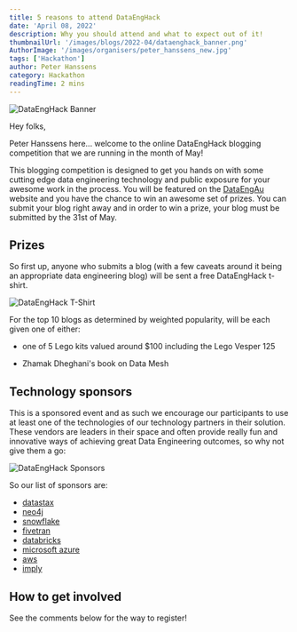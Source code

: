 ```yaml
---
title: 5 reasons to attend DataEngHack
date: 'April 08, 2022'
description: Why you should attend and what to expect out of it!
thumbnailUrl: '/images/blogs/2022-04/dataenghack_banner.png'
AuthorImage: '/images/organisers/peter_hanssens_new.jpg'
tags: ['Hackathon']
author: Peter Hanssens
category: Hackathon
readingTime: 2 mins
---
```


![DataEngHack Banner](/images/blogs/2022-04/dataenghack_banner.png)

Hey folks,

Peter Hanssens here... welcome to the online DataEngHack blogging competition that we are running in the month of May!

This blogging competition is designed to get you hands on with some cutting edge data engineering technology and public exposure for your awesome work in the process. You will be featured on the [DataEngAu](https://dataengconf.com.au/) website and you have the chance to win an awesome set of prizes. You can submit your blog right away and in order to win a prize, your blog must be submitted by the 31st of May.

## Prizes

So first up, anyone who submits a blog (with a few caveats around it being an appropriate data engineering blog) will be sent a free DataEngHack t-shirt.


![DataEngHack T-Shirt](/images/blogs/2022-04/DataEngHackModel.png)

For the top 10 blogs as determined by weighted popularity, will be each given one of either:

- one of 5 Lego kits valued around $100 including the Lego Vesper 125

- Zhamak Dheghani's book on Data Mesh

## Technology sponsors

This is a sponsored event and as such we encourage our participants to use at least one of the technologies of our technology partners in their solution. These vendors are leaders in their space and often provide really fun and innovative ways of achieving great Data Engineering outcomes, so why not give them a go:


![DataEngHack Sponsors](/images/blogs/2022-04/DataEngHackSponsors.png)

So our list of sponsors are:

- [datastax](https://datastax.com/)
- [neo4j](https://neo4j.com/)
- [snowflake](https://www.snowflake.com/)
- [fivetran](https://fivetran.com/)
- [databricks](https://databricks.com/)
- [microsoft azure](https://azure.microsoft.com/en-au/)
- [aws](https://aws.amazon.com/)
- [imply](https://imply.io/)

## How to get involved

See the comments below for the way to register!

